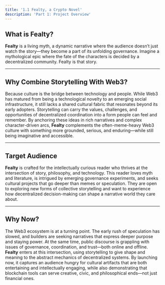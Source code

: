 ```yaml
---
title: '1.1 Fealty, a Crypto Novel'
description: 'Part 1: Project Overview'
---
```


## What is Fealty?  
**Fealty** is a living myth, a dynamic narrative where the audience doesn’t just watch the story—they become a part of its unfolding governance. Imagine a mythological epic where the fate of the characters is decided by a decentralized community. Fealty is that story.

---

## Why Combine Storytelling With Web3?  
Because culture is the bridge between technology and people. While Web3 has matured from being a technological novelty to an emerging social infrastructure, it still lacks a shared cultural fabric that resonates beyond its early adopters. Storytelling can carry the values, challenges, and opportunities of decentralized coordination into a form people can feel and remember. By anchoring these ideas in rich narratives and complex character-driven arcs, **Fealty** complements the often-meme-heavy Web3 culture with something more grounded, serious, and enduring—while still being imaginative and accessible.

---

## Target Audience  
**Fealty** is crafted for the intellectually curious reader who thrives at the intersection of story, philosophy, and technology. This reader loves myth and literature, is intrigued by emerging governance experiments, and seeks cultural projects that go deeper than memes or speculation. They are open to exploring new forms of collective storytelling and want to experience how decentralized decision-making can shape a narrative world they care about.

---

## Why Now?  
The Web3 ecosystem is at a turning point. The early rush of speculation has slowed, and builders are seeking narratives that express deeper purpose and staying power. At the same time, public discourse is grappling with issues of governance, coordination, and trust—both online and offline. **Fealty** enters at this intersection, using storytelling to give shape and meaning to the abstract mechanics of decentralized systems. By launching now, it captures an audience hungry for cultural artifacts that are both entertaining and intellectually engaging, while also demonstrating that blockchain tools can serve creative, civic, and philosophical ends—not just financial ones.